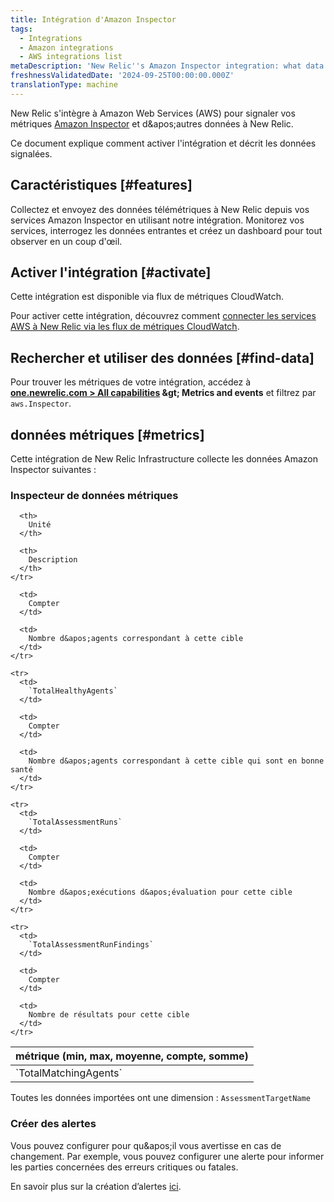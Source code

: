 ```yaml
---
title: Intégration d'Amazon Inspector
tags:
  - Integrations
  - Amazon integrations
  - AWS integrations list
metaDescription: 'New Relic''s Amazon Inspector integration: what data it reports and how to enable it.'
freshnessValidatedDate: '2024-09-25T00:00:00.000Z'
translationType: machine
---
```


New Relic s&apos;intègre à Amazon Web Services (AWS) pour signaler vos métriques [Amazon Inspector](https://aws.amazon.com/inspector/) et d&amp;apos;autres données à New Relic.

Ce document explique comment activer l&apos;intégration et décrit les données signalées.

## Caractéristiques [#features]

Collectez et envoyez des données télémétriques à New Relic depuis vos services Amazon Inspector en utilisant notre intégration. Monitorez vos services, interrogez les données entrantes et créez un dashboard pour tout observer en un coup d&apos;œil.

## Activer l&apos;intégration [#activate]

Cette intégration est disponible via flux de métriques CloudWatch.

Pour activer cette intégration, découvrez comment [connecter les services AWS à New Relic via les flux de métriques CloudWatch](/docs/infrastructure/amazon-integrations/connect/aws-metric-stream-setup/).

## Rechercher et utiliser des données [#find-data]

Pour trouver les métriques de votre intégration, accédez à <DNT>**[one.newrelic.com &gt; All capabilities](https://one.newrelic.com/all-capabilities) &amp;gt; Metrics and events**</DNT> et filtrez par `aws.Inspector`.

## données métriques [#metrics]

Cette intégration de New Relic Infrastructure collecte les données Amazon Inspector suivantes :

### Inspecteur de données métriques

<table>
  <thead>
    <tr>
      <th style={{ width: "200px" }}>
        métrique (min, max, moyenne, compte, somme)
      </th>

      <th>
        Unité
      </th>

      <th>
        Description
      </th>
    </tr>
  </thead>

  <tbody>
    <tr>
      <td>
        `TotalMatchingAgents`
      </td>

      <td>
        Compter
      </td>

      <td>
        Nombre d&apos;agents correspondant à cette cible
      </td>
    </tr>

    <tr>
      <td>
        `TotalHealthyAgents`
      </td>

      <td>
        Compter
      </td>

      <td>
        Nombre d&apos;agents correspondant à cette cible qui sont en bonne santé
      </td>
    </tr>

    <tr>
      <td>
        `TotalAssessmentRuns`
      </td>

      <td>
        Compter
      </td>

      <td>
        Nombre d&apos;exécutions d&apos;évaluation pour cette cible
      </td>
    </tr>

    <tr>
      <td>
        `TotalAssessmentRunFindings`
      </td>

      <td>
        Compter
      </td>

      <td>
        Nombre de résultats pour cette cible
      </td>
    </tr>
  </tbody>
</table>

Toutes les données importées ont une dimension : `AssessmentTargetName`

### Créer des alertes

Vous pouvez configurer <InlinePopover type="alerts" />pour qu&amp;apos;il vous avertisse en cas de changement. Par exemple, vous pouvez configurer une alerte pour informer les parties concernées des erreurs critiques ou fatales.

En savoir plus sur la création d’alertes [ici](/docs/alerts-applied-intelligence/new-relic-alerts/learn-alerts/introduction-alerts/).